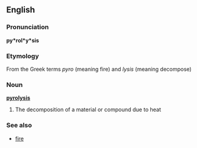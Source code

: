 ==English==
===Pronunciation===
'''py*rol*y*sis'''
===Etymology===
From the Greek terms ''pyro'' (meaning fire) and ''lysis'' (meaning decompose)
=== Noun ===
'''[[pyrolysis]]'''
#The decomposition of a material or compound due to heat

===See also===
*[[fire]]